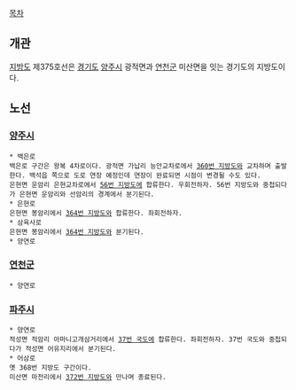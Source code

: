 [[목차]]
== 개관 ==
[[지방도]] 제375호선은 [[경기도]] [[양주시]] 광적면과 [[연천군]] 미산면을 잇는 경기도의 지방도이다.

== 노선 ==
=== [[양주시]] ===
 * 백은로
 백은로 구간은 왕복 4차로이다. 광적면 가납리 능안교차로에서 [[360번 지방도]]와 교차하며 출발한다. 백석읍 쪽으로 도로 연장 예정인데 연장이 완료되면 시점이 변경될 수도 있다.
 은현면 운암리 은현교차로에서 [[56번 지방도]]에 합류한다. 우회전하자. 56번 지방도와 중첩되다가 은현면 운암리와 선암리의 경계에서 분기된다.
 * 은현로
 은현면 봉암리에서 [[364번 지방도]]와 합류한다. 좌회전하자.
 * 삼육사로
 은현면 봉암리에서 [[364번 지방도]]와 분기된다.
 * 양연로
=== [[연천군]] ===
 * 양연로
=== [[파주시]] ===
 * 양연로
 적성면 적암리 아마니고개삼거리에서 [[37번 국도]]에 합류한다. 좌회전하자. 37번 국도와 중첩되다가 적성면 어유지리에서 분기된다.
 * 어삼로
 옛 368번 지방도 구간이다.
 미산면 마전리에서 [[372번 지방도]]와 만나며 종료된다.
